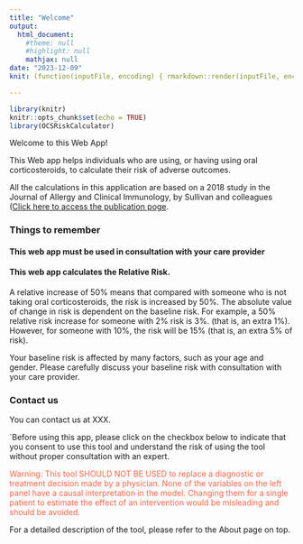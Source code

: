 ```yaml
---
title: "Welcome"
output: 
  html_document: 
    #theme: null
    #highlight: null
    mathjax: null
date: "2023-12-09"
knit: (function(inputFile, encoding) { rmarkdown::render(inputFile, encoding = encoding, output_file = file.path(dirname(inputFile), '/www/Welcome.html')) })

---
```


```r
library(knitr)
knitr::opts_chunk$set(echo = TRUE)
library(OCSRiskCalculator)
```

Welcome to this Web App! 

This Web app helps individuals who are using, or having using oral corticosteroids, to calculate their risk of adverse outcomes.

All the calculations in this application are based on a 2018 study in the Journal of Allergy and Clinical Immunology, by Sullivan and colleagues  ([Click here to access the publication poge](http://dx.doi.org/10.1016/j.jaci.2017.04.009). 


### Things to remember

#### This web app must be used in consultation with your care provider

#### This web app calculates the Relative Risk.
A relative increase of 50% means that compared with someone who is not taking oral corticosteroids, the risk is increased by 50%. The absolute value of change in risk is dependent on the baseline risk. For example, a 50% relative risk increase for someone with 2% risk is 3%. (that is, an extra 1%). However, for someone with 10%, the risk will be 15% (that is, an extra 5% of risk).

Your baseline risk is affected by many factors, such as your age and gender. Please carefully discuss your baseline risk with consultation with your care provider.

### Contact us
You can contact us at XXX.

`Before using this app, please click on the checkbox below to indicate that you consent to use this tool and understand the risk of using the tool without proper consultation with an expert. 
```{=html}
<p><span style="color:Tomato">Warning: This tool SHOULD NOT BE USED to replace a diagnostic or treatment decision made by a physician. None of the variables on the left panel have a causal interpretation in the model. Changing them for a single patient to estimate the effect of an intervention would be misleading and should be avoided.  </span>
               <br></p>
               <p>For a detailed description of the tool, please refer to the About page on top</a>.</p>
```


